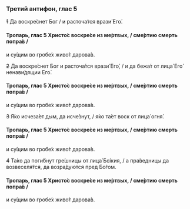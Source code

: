 ### Третий антифон, глас 5

~~1~~ Да воскре́снет Бог / и расточа́тся врази́ Его́.

#### Тропарь, глас 5 Христо́с воскре́се из ме́ртвых, / сме́ртию смерть попра́в /
и су́щим во гробе́х живо́т дарова́в.

~~2~~ Да воскре́снет Бог и расточа́тся врази́ Его́, / и да бежа́т от лица́ Его́ ненави́дящии Его́.

#### Тропарь, глас 5 Христо́с воскре́се из ме́ртвых, / сме́ртию смерть попра́в /
и су́щим во гробе́х живо́т дарова́в.

~~3~~ Я́ко исчеза́ет дым, да исче́знут, / я́ко та́ет воск от лица́ огня́.

#### Тропарь, глас 5 Христо́с воскре́се из ме́ртвых, / сме́ртию смерть попра́в /
и су́щим во гробе́х живо́т дарова́в.

~~4~~ Та́ко да поги́бнут гре́шницы от лица́ Бо́жия, / а пра́ведницы да возвеселя́тся,
да возра́дуются пред Бо́гом.

#### Тропарь, глас 5 Христо́с воскре́се из ме́ртвых, / сме́ртию смерть попра́в /
и су́щим во гробе́х живо́т дарова́в.
